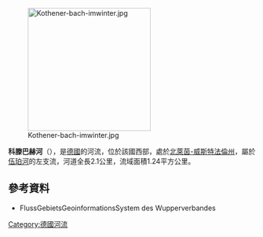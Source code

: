 {{Coord|51|15|55|N|7|10|42|E|display=title}}
[[Image:Kothener-bach-imwinter.jpg|250px]]

'''科滕巴赫河'''（{{lang-de|Kothener Bach}}），是[[德國|德國]]的河流，位於該國西部，處於[[北萊茵-威斯特法倫州|北萊茵-威斯特法倫州]]，屬於[[伍珀河|伍珀河]]的左支流，河道全長2.1公里，流域面積1.24平方公里。

==參考資料==
* FlussGebietsGeoinformationsSystem des Wupperverbandes

{{Germany-geo-stub}}
[[Category:德國河流|Category:德國河流]]